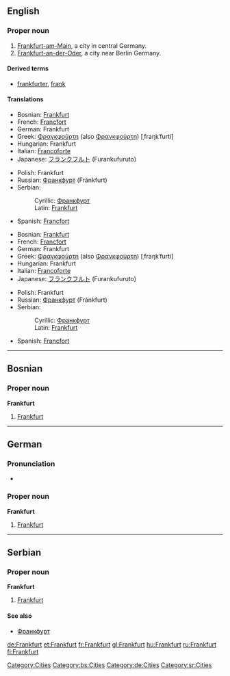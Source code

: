 {{see|frankfurt}}
==English==
{{wikipedia}}

===Proper noun===
{{en-proper noun}}

# [[Frankfurt-am-Main]], a city in central Germany.
# [[Frankfurt-an-der-Oder]], a city near Berlin Germany.

====Derived terms====
* [[frankfurter]], [[frank]]

====Translations====
{{trans-top|Frankfurt-am-Main}}
* Bosnian: [[Frankfurt#Bosnian|Frankfurt]] {{m}}
* French: [[Francfort]]
* German: Frankfurt
* Greek: [[Φραγκφούρτη]] (also [[Φρανκφούρτη]]) [ˌfraŋkˈfurti] {{f}}
* Hungarian: Frankfurt
* Italian: [[Francoforte]] {{f}}
* Japanese: [[フランクフルト]] (Furankufuruto)
{{trans-mid}}
* Polish: Frankfurt {{m}}
* Russian: [[Франкфурт]] (Fránkfurt) {{m}}
* Serbian:
*: Cyrillic: [[Франкфурт#Serbian|Франкфурт]] {{m}}
*: Latin: [[Frankfurt#Serbian|Frankfurt]] {{m}}
* Spanish: [[Francfort]] {{m}}
{{trans-bottom}}

{{trans-top|Frankfurt-an-der-Oder}}
* Bosnian: [[Frankfurt#Bosnian|Frankfurt]] {{m}}
* French: [[Francfort]]
* German: Frankfurt
* Greek: [[Φραγκφούρτη]] (also [[Φρανκφούρτη]]) [ˌfraŋkˈfurti] {{f}}
* Hungarian: Frankfurt
* Italian: [[Francoforte]] {{f}}
* Japanese: [[フランクフルト]] (Furankufuruto)
{{trans-mid}}
* Polish: Frankfurt {{m}}
* Russian: [[Франкфурт]] (Fránkfurt) {{m}}
* Serbian:
*: Cyrillic: [[Франкфурт#Serbian|Франкфурт]] {{m}}
*: Latin: [[Frankfurt#Serbian|Frankfurt]] {{m}}
* Spanish: [[Francfort]] {{m}}
{{trans-bottom}}

[[Category:Cities]]

----

==Bosnian==

===Proper noun===
'''Frankfurt''' {{m}} {{s}}

# [[Frankfurt#English|Frankfurt]]

[[Category:bs:Cities]]

----

==German==

===Pronunciation===
* {{audio|De-Frankfurt.OGG|audio}}

===Proper noun===
'''Frankfurt'''

# [[Frankfurt#English|Frankfurt]]

[[Category:de:Cities]]

----

==Serbian==

===Proper noun===
'''Frankfurt''' {{m}} {{s}}

# [[Frankfurt#English|Frankfurt]]

====See also====
* [[Франкфурт#Serbian|Франкфурт]]

[[Category:sr:Cities]]

[[de:Frankfurt]]
[[et:Frankfurt]]
[[fr:Frankfurt]]
[[gl:Frankfurt]]
[[hu:Frankfurt]]
[[ru:Frankfurt]]
[[fi:Frankfurt]]